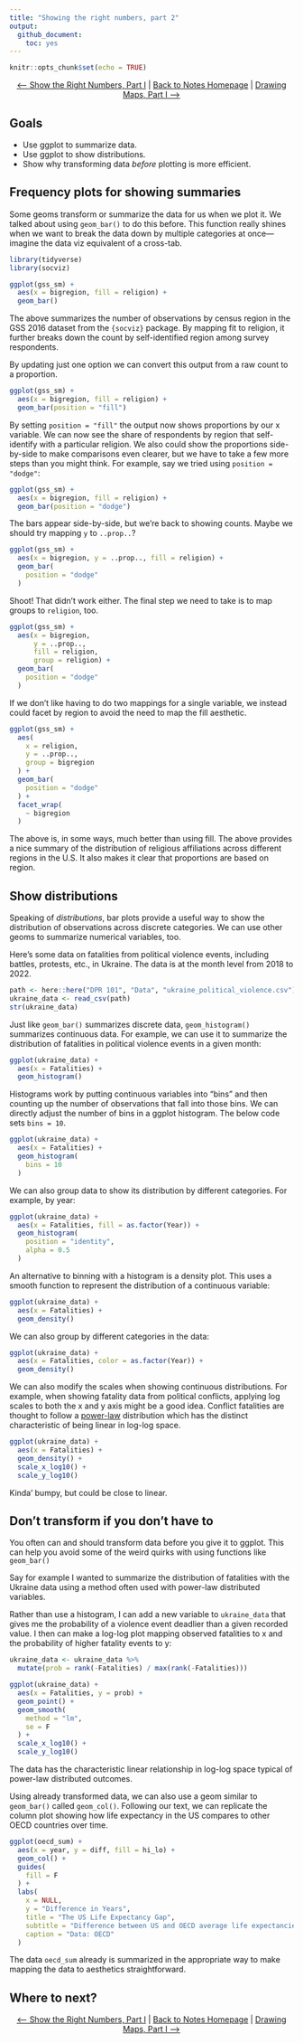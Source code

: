 ```yaml
---
title: "Showing the right numbers, part 2"
output: 
  github_document:
    toc: yes
---
```


```r
knitr::opts_chunk$set(echo = TRUE)
```

<center>

[<-- Show the Right Numbers, Part I](https://github.com/milesdwilliams15/Teaching/blob/main/DPR%20101/Notes/05_show_the_right_numbers_pt1.md) | [Back to Notes Homepage](https://github.com/milesdwilliams15/Teaching/blob/main/DPR%20101/Notes/README.md) | [Drawing Maps, Part I -->](https://github.com/milesdwilliams15/Teaching/blob/main/DPR%20101/Notes/07_drawing_maps_pt1.md)

</center>


## Goals

- Use ggplot to summarize data.
- Use ggplot to show distributions.
- Show why transforming data *before* plotting is more efficient.


## Frequency plots for showing summaries

Some geoms transform or summarize the data for us when we plot it. We talked about using `geom_bar()` to do this before. This function really shines when we want to break the data down by multiple categories at once---imagine the data viz equivalent of a cross-tab.

```r
library(tidyverse)
library(socviz)

ggplot(gss_sm) + 
  aes(x = bigregion, fill = religion) +
  geom_bar()
```

The above summarizes the number of observations by census region in the GSS 2016 dataset from the `{socviz}` package. By mapping fit to religion, it further breaks down the count by self-identified region among survey respondents.

By updating just one option we can convert this output from a raw count to a proportion. 

```r
ggplot(gss_sm) +
  aes(x = bigregion, fill = religion) +
  geom_bar(position = "fill")
```

By setting `position = "fill"` the output now shows proportions by our x variable. We can now see the share of respondents by region that self-identify with a particular religion. We also could show the proportions side-by-side to make comparisons even clearer, but we have to take a few more steps than you might think. For example, say we tried using `position = "dodge"`:

```r
ggplot(gss_sm) +
  aes(x = bigregion, fill = religion) +
  geom_bar(position = "dodge")
```

The bars appear side-by-side, but we're back to showing counts. Maybe we should try mapping `y` to `..prop..`?

```r
ggplot(gss_sm) +
  aes(x = bigregion, y = ..prop.., fill = religion) +
  geom_bar(
    position = "dodge"
  )
```

Shoot! That didn't work either. The final step we need to take is to map groups to `religion`, too.

```r
ggplot(gss_sm) +
  aes(x = bigregion, 
      y = ..prop.., 
      fill = religion,
      group = religion) +
  geom_bar(
    position = "dodge"
  )
```

If we don't like having to do two mappings for a single variable, we instead could facet by region to avoid the need to map the fill aesthetic. 

```r
ggplot(gss_sm) +
  aes(
    x = religion,
    y = ..prop..,
    group = bigregion
  ) +
  geom_bar(
    position = "dodge"
  ) +
  facet_wrap(
    ~ bigregion
  )
```

The above is, in some ways, much better than using fill. The above provides a nice summary of the distribution of religious affiliations across different regions in the U.S. It also makes it clear that proportions are based on region.

## Show distributions

Speaking of *distributions*, bar plots provide a useful way to show the distribution of observations across discrete categories. We can use other geoms to summarize numerical variables, too. 

Here's some data on fatalities from political violence events, including battles, protests, etc., in Ukraine. The data is at the month level from 2018 to 2022.

```r
path <- here::here("DPR 101", "Data", "ukraine_political_violence.csv")
ukraine_data <- read_csv(path)
str(ukraine_data)
```

Just like `geom_bar()` summarizes discrete data, `geom_histogram()` summarizes continuous data. For example, we can use it to summarize the distribution of fatalities in political violence events in a given month:

```r
ggplot(ukraine_data) +
  aes(x = Fatalities) +
  geom_histogram()
```

Histograms work by putting continuous variables into "bins" and then counting up the number of observations that fall into those bins. We can directly adjust the number of bins in a ggplot histogram. The below code sets `bins = 10`.

```r
ggplot(ukraine_data) +
  aes(x = Fatalities) +
  geom_histogram(
    bins = 10
  )
```
We can also group data to show its distribution by different categories. For example, by year:

```r
ggplot(ukraine_data) +
  aes(x = Fatalities, fill = as.factor(Year)) +
  geom_histogram(
    position = "identity",
    alpha = 0.5
  ) 
```

An alternative to binning with a histogram is a density plot. This uses a smooth function to represent the distribution of a continuous variable:

```r
ggplot(ukraine_data) +
  aes(x = Fatalities) +
  geom_density()
```

We can also group by different categories in the data:

```r
ggplot(ukraine_data) +
  aes(x = Fatalities, color = as.factor(Year)) +
  geom_density()
```

We can also modify the scales when showing continuous distributions. For example, when showing fatality data from political conflicts, applying log scales to both the x and y axis might be a good idea. Conflict fatalities are thought to follow a [power-law](https://en.wikipedia.org/wiki/Power_law) distribution which has the distinct characteristic of being linear in log-log space.

```r
ggplot(ukraine_data) +
  aes(x = Fatalities) +
  geom_density() +
  scale_x_log10() +
  scale_y_log10() 
```

Kinda' bumpy, but could be close to linear.

## Don't transform if you don't have to

You often can and should transform data before you give it to ggplot. This can help you avoid some of the weird quirks with using functions like `geom_bar()`

Say for example I wanted to summarize the distribution of fatalities with the Ukraine data using a method often used with power-law distributed variables.

Rather than use a histogram, I can add a new variable to `ukraine_data` that gives me the probability of a violence event deadlier than a given recorded value. I then can make a log-log plot mapping observed fatalities to x and the probability of higher fatality events to y:

```r
ukraine_data <- ukraine_data %>%
  mutate(prob = rank(-Fatalities) / max(rank(-Fatalities)))

ggplot(ukraine_data) +
  aes(x = Fatalities, y = prob) +
  geom_point() +
  geom_smooth(
    method = "lm",
    se = F
  ) +
  scale_x_log10() +
  scale_y_log10()
``` 

The data has the characteristic linear relationship in log-log space typical of power-law distributed outcomes.

Using already transformed data, we can also use a geom similar to `geom_bar()` called `geom_col()`. Following our text, we can replicate the column plot showing how life expectancy in the US compares to other OECD countries over time.

```r
ggplot(oecd_sum) +
  aes(x = year, y = diff, fill = hi_lo) +
  geom_col() +
  guides(
    fill = F
  ) +
  labs(
    x = NULL,
    y = "Difference in Years",
    title = "The US Life Expectancy Gap",
    subtitle = "Difference between US and OECD average life expectancies, 1960-2015",
    caption = "Data: OECD"
  )
```

The data `oecd_sum` already is summarized in the appropriate way to make mapping the data to aesthetics straightforward.


## Where to next?

<center>

[<-- Show the Right Numbers, Part I](https://github.com/milesdwilliams15/Teaching/blob/main/DPR%20101/Notes/05_show_the_right_numbers_pt1.md) | [Back to Notes Homepage](https://github.com/milesdwilliams15/Teaching/blob/main/DPR%20101/Notes/README.md) | [Drawing Maps, Part I -->](https://github.com/milesdwilliams15/Teaching/blob/main/DPR%20101/Notes/07_drawing_maps_pt1.md)

</center>
